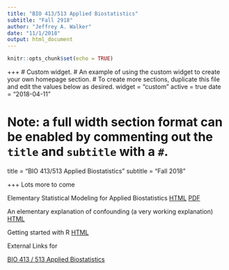 ```yaml
---
title: "BIO 413/513 Applied Biostatistics"
subtitle: "Fall 2918"
author: "Jeffrey A. Walker"
date: "11/1/2018"
output: html_document
---
```


```r
knitr::opts_chunk$set(echo = TRUE)
```

+++
# Custom widget.
# An example of using the custom widget to create your own homepage section.
# To create more sections, duplicate this file and edit the values below as desired.
widget = "custom"
active = true
date = "2018-04-11"

# Note: a full width section format can be enabled by commenting out the `title` and `subtitle` with a `#`.
title = "BIO 413/513 Applied Biostatistics"
subtitle = "Fall 2018"

+++
Lots more to come

Elementary Statistical Modeling for Applied Biostatistics
<a class="btn" href="/files/applied-biostatistics_bookdown/_book/index.html">HTML</a>
<a class="btn" href="/files/applied-biostatistics_bookdown/_book/Walker-elementary-statistical-modeling-draft.pdf">PDF</a>

An elementary explanation of confounding (a very working explanation)
<a class="btn" href="/files/math/confounding.html">HTML</a>

Getting started with R
<a class="btn" href="/files/lab/Getting_started_with_R.html">HTML</a>

External Links for

[BIO 413 / 513 Applied Biostatistics](/categories/statistics-links/)

